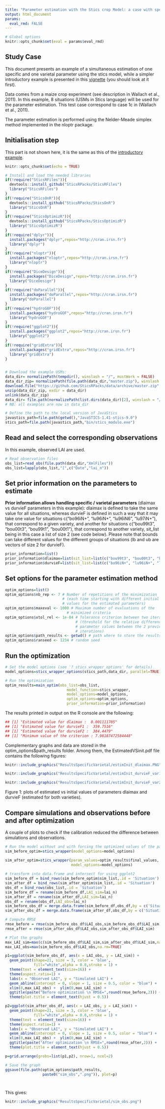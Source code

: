 ```yaml
---
title: "Parameter estimation with the Stics crop Model: a case with specific and varietal parameters"
output: html_document
params:
  eval_rmd: FALSE
---
```


```r
# Global options
knitr::opts_chunk$set(eval = params$eval_rmd)
```

## Study Case

This document presents an example of a simultaneous estimation of one specific and one varietal parameter using the stics model, while a simpler introductory example is presented in this [vignette](https://sticsrpacks.github.io/SticsOptimizR/articles/Parameter_estimation_simple_case.html) (you should look at it first).

Data comes from a maize crop experiment (see description in Wallach et al., 2011). In this example, 8 situations (USMs in Stics language) will be used for the parameter estimation. This test case correspond to case 1c in (Wallach et al., 2011).

The parameter estimation is performed using the Nelder-Meade simplex method implemented in the nloptr package.


## Initialisation step

This part is not shown here, it is the same as this of the [introductory example](https://sticsrpacks.github.io/SticsOptimizR/articles/Parameter_estimation_simple_case.html). 

```r
knitr::opts_chunk$set(echo = TRUE)

# Install and load the needed libraries
if(!require("SticsRFiles")){
  devtools::install_github("SticsRPacks/SticsRFiles")
  library("SticsRFiles")
}
if(!require("SticsOnR")){
  devtools::install_github("SticsRPacks/SticsOnR")
  library("SticsOnR")
}
if(!require("SticsOptimizR")){
  devtools::install_github("SticsRPacks/SticsOptimizR")
  library("SticsOptimizR")
}
if(!require("dplyr")){
  install.packages("dplyr",repos="http://cran.irsn.fr")
  library("dplyr")
}
if(!require("nloptr")){
  install.packages("nloptr",repos="http://cran.irsn.fr")
  library("nloptr")
}
if(!require("DiceDesign")){
  install.packages("DiceDesign",repos="http://cran.irsn.fr")
  library("DiceDesign")
}
if(!require("doParallel")){
  install.packages("doParallel",repos="http://cran.irsn.fr")
  library("doParallel")
}
if(!require("hydroGOF")){
  install.packages("hydroGOF",repos="http://cran.irsn.fr")
  library("hydroGOF")
}
if(!require("ggplot2")){
  install.packages("ggplot2",repos="http://cran.irsn.fr")
  library("ggplot2")
}
if(!require("gridExtra")){
  install.packages("gridExtra",repos="http://cran.irsn.fr")
  library("gridExtra")
}


# Download the example USMs:
data_dir= normalizePath(tempdir(), winslash = "/", mustWork = FALSE)
data_dir_zip= normalizePath(file.path(data_dir,"master.zip"), winslash = "/", mustWork = FALSE)
download.file("https://github.com/SticsRPacks/data/archive/master.zip", data_dir_zip)
unzip(data_dir_zip, exdir = data_dir)
unlink(data_dir_zip)
data_dir= file.path(normalizePath(list.dirs(data_dir)[2], winslash = "/"),"study_case_1","V9.0")
# NB: all examples are now in data_dir

# Define the path to the local version of JavaStics 
javastics_path=file.path(getwd(),"JavaSTICS-1.41-stics-9.0")
stics_path=file.path(javastics_path,"bin/stics_modulo.exe")
```

## Read and select the corresponding observations

In this example, observed LAI are used.

```r
# Read observation files
obs_list=read_obs(file.path(data_dir,"XmlFiles"))
obs_list=lapply(obs_list,"[",c("Date","lai_n"))
```

## Set prior information on the parameters to estimate

**Prior information allows handling specific / varietal parameters** (dlaimax vs durvieF parameters in this example): dlaimax is defined to take the same value for all situations, whereas durvieF is defined in such a way that it may take one value for situations c("bo96iN+", "lu96iN+", "lu96iN6", "lu97iN+"), that correspond to a given variety, and another for situations c("bou99t3", "bou00t3", "bou99t1", "bou00t1"), that correspond to another variety, sit_list being in this case a list of size 2 (see code below).
Please note that bounds can take different values for the different groups of situations (lb and ub are vectors of size 2 for durvieF).

```r
prior_information=list()
prior_information$dlaimax=list(sit_list=list(c("bou99t3", "bou00t3", "bou99t1", "bou00t1", "bo96iN+", "lu96iN+", "lu96iN6", "lu97iN+")),lb=0.0005,ub=0.0025)
prior_information$durvieF=list(sit_list=list(c("bo96iN+", "lu96iN+", "lu96iN6", "lu97iN+"), c("bou99t3", "bou00t3", "bou99t1", "bou00t1")),lb=c(50,100),ub=c(400,450))
```

## Set options for the parameter estimation method

```r
optim_options=list() 
optim_options$nb_rep <- 7 # Number of repetitions of the minimization 
                          # (each time starting with different initial
                          # values for the estimated parameters) 
optim_options$maxeval <- 1000 # Maximum number of evaluations of the 
                            # minimized criteria 
optim_options$xtol_rel <- 1e-04 # Tolerance criterion between two iterations
                                # (threshold for the relative difference of
                                # parameter values between the 2 previous 
                                # iterations)
optim_options$path_results <- getwd() # path where to store the results (graph and Rdata)
optim_options$ranseed <- 1234 # random seed  
```

## Run the optimization

```r
# Set the model options (see '? stics_wrapper_options' for details)
model_options=stics_wrapper_options(stics_path,data_dir, parallel=TRUE) 

# Run the optimization
optim_results=main_optim(obs_list=obs_list,
                            model_function=stics_wrapper,
                            model_options=model_options,
                            optim_options=optim_options,
                            prior_information=prior_information)

```

The results printed in output on the R console are the following:
```r
## [1] "Estimated value for dlaimax :  0.001111705"
## [1] "Estimated value for durvieF1 :  359.7516"
## [1] "Estimated value for durvieF2 :  384.4479"
## [1] "Minimum value of the criterion : 7.98187472584448"
```

Complementary graphs and data are stored in the optim_options$path_results folder. Among them, the EstimatedVSinit.pdf file contains the following figures: 

```r

knitr::include_graphics("ResultsSpecificVarietal/estimInit_dlaimax.PNG")

knitr::include_graphics("ResultsSpecificVarietal/estimInit_durvieF_var1.PNG")

knitr::include_graphics("ResultsSpecificVarietal/estimInit_durvieF_var2.PNG")

```

Figure 1: plots of estimated vs initial values of parameters dlaimax and durvieF (estimated for both varieties).


## Compare simulations and observations before and after optimization

A couple of plots to check if the calibration reduced the difference between simulations and observations.

```r
# Run the model without and with forcing the optimized values of the parameters
sim_before_optim=stics_wrapper(model_options=model_options)

sim_after_optim=stics_wrapper(param_values=optim_results$final_values,
                              model_options=model_options)
  
# transform into data.frame and intersect for using ggplot2
sim_before_df = bind_rows(sim_before_optim$sim_list,.id = 'Situation')
sim_after_df = bind_rows(sim_after_optim$sim_list,.id = 'Situation')
obs_df = bind_rows(obs_list,.id = 'Situation')
sim_before_df = rename(sim_before_df,LAI_sim=lai_n)
sim_after_df = rename(sim_after_df,LAI_sim=lai_n)
obs_df = rename(obs_df,LAI_obs=lai_n)
sim_before_obs_df = merge.data.frame(sim_before_df,obs_df,by = c('Situation','Date'), all.x = TRUE)
sim_after_obs_df = merge.data.frame(sim_after_df,obs_df,by = c('Situation','Date'), all.x = TRUE)

# Compute RMSE
rmse_before = rmse(sim_before_obs_df$LAI_obs,sim_before_obs_df$LAI_sim)
rmse_after = rmse(sim_after_obs_df$LAI_obs,sim_after_obs_df$LAI_sim)

# Plot the graphs
max_LAI_sim=max(c(sim_before_obs_df$LAI_sim,sim_after_obs_df$LAI_sim,na.rm=TRUE),na.rm=TRUE)
max_LAI_obs=max(sim_before_obs_df$LAI_obs,na.rm=TRUE)

p1=ggplot(sim_before_obs_df, aes(x = LAI_obs, y = LAI_sim)) + 
  geom_point(shape=21, size = 3, color = 'blue',
             fill="white",alpha = 0.8,stroke = 1) +
  theme(text = element_text(size=16)) + 
  theme(aspect.ratio=1) +
  labs(x = "Observed LAI", y = "Simulated LAI") +
  geom_abline(intercept = 0, slope = 1, size = 0.5, color = "blue") +
  xlim(0,max_LAI_obs) +  ylim(0,max_LAI_sim) +
  ggtitle(paste("Before optimization \n RMSE=",round(rmse_before,2))) +
  theme(plot.title = element_text(hjust = 0.5))

p2=ggplot(sim_after_obs_df, aes(x = LAI_obs, y = LAI_sim)) + 
  geom_point(shape=21, size = 3, color = 'blue',
             fill="white",alpha = 0.8,stroke = 1) +
  theme(text = element_text(size=16)) + 
  theme(aspect.ratio=1) +
  labs(x = "Observed LAI", y = "Simulated LAI") +
  geom_abline(intercept = 0, slope = 1, size = 0.5, color = "blue") +
  xlim(0,max_LAI_obs) +  ylim(0,max_LAI_sim) +
  ggtitle(paste("After optimization \n RMSE=",round(rmse_after,2))) +
  theme(plot.title = element_text(hjust = 0.5))

p=grid.arrange(grobs=list(p1,p2), nrow=1, ncol=2)

# Save the graph
ggsave(file.path(optim_options$path_results,
                 paste0("sim_obs",".png")), plot=p)

  
```


This gives:

```r
knitr::include_graphics("ResultsSpecificVarietal/sim_obs.png")
```

